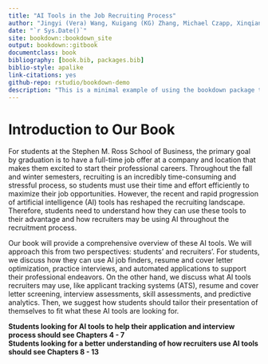 ```yaml
---
title: "AI Tools in the Job Recruiting Process"
author: "Jingyi (Vera) Wang, Kuigang (KG) Zhang, Michael Czapp, Xinqian (Demi) Dai, Yousuf Altameemi"
date: "`r Sys.Date()`"
site: bookdown::bookdown_site
output: bookdown::gitbook
documentclass: book
bibliography: [book.bib, packages.bib]
biblio-style: apalike
link-citations: yes
github-repo: rstudio/bookdown-demo
description: "This is a minimal example of using the bookdown package to write a book. The output format for this example is bookdown::gitbook."
---
```


# Introduction to Our Book

For students at the Stephen M. Ross School of Business, the primary goal by graduation is to have a full-time job offer at a company and location that makes them excited to start their professional careers. Throughout the fall and winter semesters, recruiting is an incredibly time-consuming and stressful process, so students must use their time and effort efficiently to maximize their job opportunities. However, the recent and rapid progression of artificial intelligence (AI) tools has reshaped the recruiting landscape. Therefore, students need to understand how they can use these tools to their advantage and how recruiters may be using AI throughout the recruitment process.

Our book will provide a comprehensive overview of these AI tools. We will approach this from two perspectives: students' and recruiters'. For students, we discuss how they can use AI job finders, resume and cover letter optimization, practice interviews, and automated applications to support their professional endeavors. On the other hand, we discuss what AI tools recruiters may use, like applicant tracking systems (ATS), resume and cover letter screening, interview assessments, skill assessments, and predictive analytics. Then, we suggest how students should tailor their presentation of themselves to fit what these AI tools are looking for.

| **Students looking for AI tools to help their application and interview process should see Chapters 4 - 7**

| **Students looking for a better understanding of how recruiters use AI tools should see Chapters 8 - 13**
